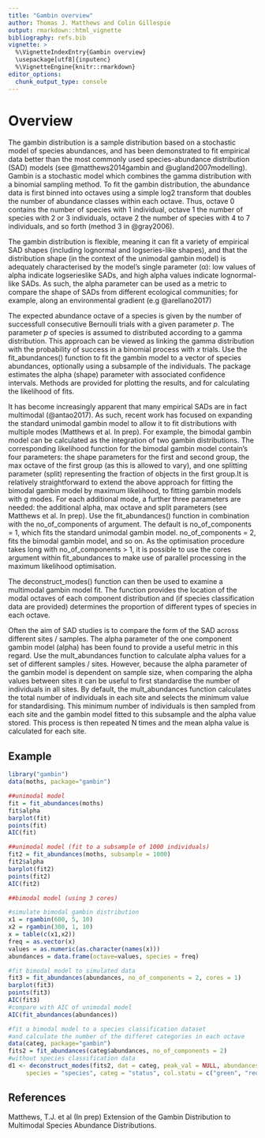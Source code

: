 ---
title: "Gambin overview"
author: Thomas J. Matthews and Colin Gillespie
output: rmarkdown::html_vignette
bibliography: refs.bib
vignette: >
  %\VignetteIndexEntry{Gambin overview}
  \usepackage[utf8]{inputenc}
  %\VignetteEngine{knitr::rmarkdown}
editor_options: 
  chunk_output_type: console
---

# Overview

The gambin distribution is a sample distribution based on a stochastic model of 
species abundances, and has been demonstrated to fit empirical data better than 
the most commonly used species-abundance distribution (SAD) models (see
@matthews2014gambin and
@ugland2007modelling). Gambin is a stochastic model which combines the gamma 
distribution with a binomial sampling method. To fit the gambin distribution, 
the abundance data is first binned into octaves using a simple log2 transform 
that doubles the number of abundance classes within each octave. Thus, octave 0 
contains the number of species with 1 individual, octave 1 the number of species
with 2 or 3 individuals, octave 2 the number of species with 4 to 7 individuals,
and so forth (method 3 in @gray2006).

The gambin distribution is flexible, meaning it can fit a variety of empirical 
SAD shapes (including lognormal and logseries-like shapes), and that the 
distribution shape (in the context of the unimodal gambin model) is adequately 
characterised by the model’s single parameter (α): low values of alpha indicate 
logserieslike SADs, and high alpha values indicate lognormal-like SADs. As such,
the alpha parameter can be used as a metric to compare the shape of SADs from 
different ecological communities; for example, along an environmental gradient
(e.g @arellano2017)

The expected abundance octave of a species is given by the number of successfull
consecutive Bernoulli trials with a given parameter $p$. The parameter $p$ of 
species is assumed to distributed according to a gamma distribution. This 
approach can be viewed as linking the gamma distribution with the probability of
success in a binomial process with $x$ trials. Use the fit_abundances() function
to fit the gambin model to a vector of species abundances, optionally using a
subsample of the individuals. The package estimates the alpha (shape) parameter
with associated confidence intervals. Methods are provided for plotting the
results, and for calculating the likelihood of fits.

It has become increasingly apparent that many empirical SADs are in fact 
multimodal (@antao2017). As such, recent work has focused on expanding the
standard unimodal gambin model to allow it to fit distributions with multiple
modes (Matthews et al. In prep). For example, the bimodal gambin model can be
calculated as the integration of two gambin distributions. The corresponding
likelihood function for the bimodal gambin model contain's four parameters: the
shape parameters for the first and second group, the max octave of the first
group (as this is allowed to vary), and one splitting parameter (split)
representing the fraction of objects in the first group.It is relatively
straightforward to extend the above approach for fitting the bimodal gambin
model by maximum likelihood, to fitting gambin models with g modes. For each
additional mode, a further three parameters are needed: the additional alpha,
max octave and split parameters (see Matthews et al. In prep). Use the
fit_abundances() function in combination with the no_of_components of argument.
The default is no_of_components = 1, which fits the standard unimodal gambin
model. no_of_components = 2, fits the bimodal gambin model, and so on. As the
optimisation procedure takes long with no_of_components > 1, it is possible to
use the cores argument within fit_abundances to make use of parallel processing
in the maximum likelihood optimisation.

The deconstruct_modes() function can then be used to examine a multimodal gambin
model fit. The function provides the location of the modal octaves of each
component distribution and (if species classification data are provided)
determines the proportion of different types of species in each octave.

Often the aim of SAD studies is to compare the form of the SAD across different
sites / samples. The alpha parameter of the one component gambin model (alpha)
has been found to provide a useful metric in this regard. Use the
mult_abundances function to calculate alpha values for a set of different
samples / sites. However, because the alpha parameter of the gambin model is
dependent on sample size, when comparing the alpha values between sites it can
be useful to first standardise the number of individuals in all sites. By
default, the mult_abundances function calculates the total number of individuals
in each site and selects the minimum value for standardising. This minimum
number of individuals is then sampled from each site and the gambin model fitted
to this subsample and the alpha value stored. This process is then repeated N
times and the mean alpha value is calculated for each site.


## Example

```{r}
library("gambin")
data(moths, package="gambin")

##unimodal model
fit = fit_abundances(moths)
fit$alpha
barplot(fit)
points(fit)
AIC(fit)

##unimodal model (fit to a subsample of 1000 individuals)
fit2 = fit_abundances(moths, subsample = 1000)
fit2$alpha
barplot(fit2)
points(fit2)
AIC(fit2)

##bimodal model (using 3 cores)

#simulate bimodal gambin distribution
x1 = rgambin(600, 5, 10)
x2 = rgambin(300, 1, 10)
x = table(c(x1,x2))
freq = as.vector(x)
values = as.numeric(as.character(names(x)))
abundances = data.frame(octave=values, species = freq)

#fit bimodal model to simulated data
fit3 = fit_abundances(abundances, no_of_components = 2, cores = 1)
barplot(fit3)
points(fit3)
AIC(fit3)
#compare with AIC of unimodal model
AIC(fit_abundances(abundances))

#fit a bimodal model to a species classification dataset
#and calculate the number of the differet categories in each octave
data(categ, package="gambin")
fits2 = fit_abundances(categ$abundances, no_of_components = 2)
#without species classification data
d1 <- deconstruct_modes(fits2, dat = categ, peak_val = NULL, abundances = "abundances", 
     species = "species", categ = "status", col.statu = c("green", "red", "blue"))
```

## References

Matthews, T.J. et al (In prep) Extension of the Gambin Distribution to
Multimodal Species Abundance Distributions.

